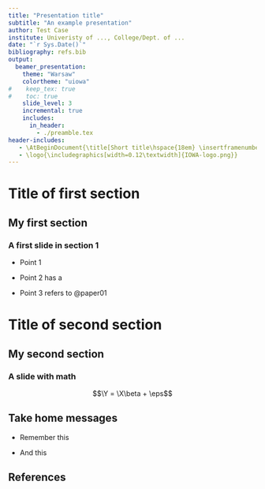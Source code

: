 ```yaml
---
title: "Presentation title"
subtitle: "An example presentation"
author: Test Case
institute: Univeristy of ..., College/Dept. of ...
date: "`r Sys.Date()`"
bibliography: refs.bib
output: 
  beamer_presentation:
    theme: "Warsaw"
    colortheme: "uiowa"
#    keep_tex: true
#    toc: true
    slide_level: 3
    incremental: true 
    includes: 
      in_header: 
        - ./preamble.tex
header-includes:
   - \AtBeginDocument{\title[Short title\hspace{18em} \insertframenumber\ of \inserttotalframenumber]{Full title}}
   - \logo{\includegraphics[width=0.12\textwidth]{IOWA-logo.png}}
---
```


# Title of first section 

## My first section

### A first slide in section 1 

  - Point 1 
  
  - Point 2 has a \href{https://bookdown.org/yihui/rmarkdown-cookbook/bibliography.html}{link}
  
  - Point 3 refers to @paper01
  
  
# Title of second section

## My second section

### A slide with math 

$$\Y = \X\beta + \eps$$

## Take home messages 

  - Remember this 
  
  - And this 


## References {.allowframebreaks}

